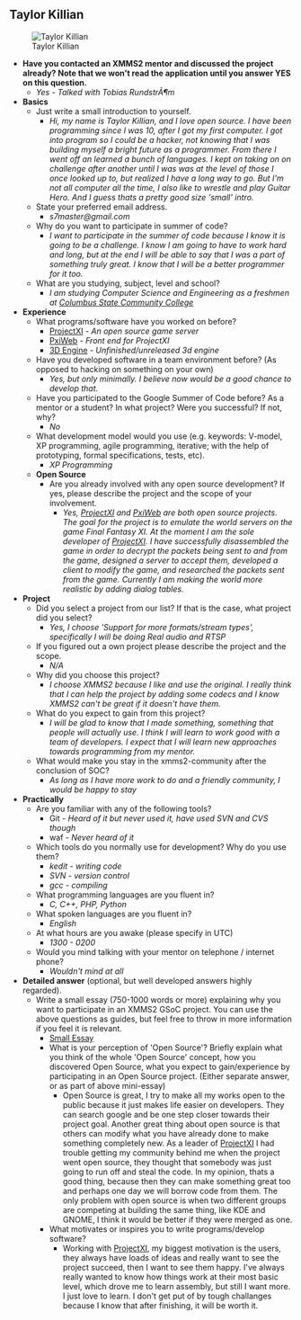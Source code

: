 == Taylor Killian ==

[[Image:tck.jpg|thumb|Taylor Killian]]

* '''Have you contacted an XMMS2 mentor and discussed the project already? Note that we won't read the application until you answer YES on this question.'''
** ''Yes - Talked with Tobias RundstrÃ¶m''
* '''Basics'''
** Just write a small introduction to yourself.
*** ''Hi, my name is Taylor Killian, and I love open source. I have been programming since I was 10, after I got my first computer. I got into program so I could be a hacker, not knowing that I was building myself a bright future as a programmer. From there I went off an learned a bunch of languages. I kept on taking on on challenge after another until I was was at the level of those I once looked up to, but realized I have a long way to go. But I'm not all computer all the time, I also like to wrestle and play Guitar Hero. And I guess thats a pretty good size 'small' intro.''
** State your preferred email address.
*** ''s7master@gmail.com''
** Why do you want to participate in summer of code?
*** ''I want to participate in the summer of code because I know it is going to be a challenge. I know I am going to have to work hard and long, but at the end I will be able to say that I was a part of something truly great. I know that I will be a better programmer for it too.''
** What are you studying, subject, level and school?
*** ''I am studying Computer Science and Engineering as a freshmen at [http://www.cscc.edu Columbus State Community College]''
* '''Experience'''
** What programs/software have you worked on before?
*** [http://projectxi.sf.net/ ProjectXI] - ''An open source game server''
*** [http://pxiweb.ffxilock.com/ PxiWeb] - ''Front end for ProjectXI''
*** [http://video.google.com/videoplay?docid=-7473028685931049643&q=sphere+parabola 3D Engine] - ''Unfinished/unreleased 3d engine''
** Have you developed software in a team environment before? (As opposed to hacking on something on your own)
*** ''Yes, but only minimally. I believe now would be a good chance to develop that.''
** Have you participated to the Google Summer of Code before? As a mentor or a student? In what project? Were you successful? If not, why?
*** ''No''
** What development model would you use (e.g. keywords: V-model, XP programming, agile programming, iterative; with the help of prototyping, formal specifications, tests, etc).
*** ''XP Programming''
** '''Open Source'''
*** Are you already involved with any open source development? If yes, please describe the project and the scope of your involvement.
**** ''Yes, [http://projectxi.sf.net/ ProjectXI] and [http://pxiweb.ffxilock.com/ PxiWeb] are both open source projects. The goal for the project is to emulate the world servers on the game Final Fantasy XI. At the moment I am the sole developer of [http://projectxi.sf.net/ ProjectXI]. I have successfully disassembled the game in order to decrypt the packets being sent to and from the game, designed a server to accept them, developed a client to modify the game, and researched the packets sent from the game. Currently I am making the world more realistic by adding dialog tables.''
* '''Project'''
** Did you select a project from our list? If that is the case, what project did you select?
*** ''Yes, I choose 'Support for more formats/stream types', specifically  I will be doing Real audio and RTSP''
** If you figured out a own project please describe the project and the scope.
*** ''N/A''
** Why did you choose this project?
*** ''I choose XMMS2 because I like and use the original. I really think that I can help the project by adding some codecs and I know XMMS2 can't be great if it doesn't have them.''
** What do you expect to gain from this project?
*** ''I will be glad to know that I made something, something that people will actually use. I think I will learn to work good with a team of developers. I expect that I will learn new approaches towards programming from my mentor.''
** What would make you stay in the xmms2-community after the conclusion of SOC?
*** ''As long as I have more work to do and a friendly community, I would be happy to stay''
* '''Practically'''
** Are you familiar with any of the following tools?
*** Git - ''Heard of it but never used it, have used SVN and CVS though''
*** waf - ''Never heard of it''
** Which tools do you normally use for development? Why do you use them?
*** ''kedit - writing code''
*** ''SVN - version control''
*** ''gcc - compiling''
** What programming languages are you fluent in?
*** ''C, C++, PHP, Python''
** What spoken languages are you fluent in?
*** ''English''
** At what hours are you awake (please specify in UTC)
*** ''1300 - 0200''
** Would you mind talking with your mentor on telephone / internet phone?
*** ''Wouldn't mind at all''
* '''Detailed answer''' (optional, but well developed answers highly regarded).
** Write a small essay (750-1000 words or more) explaining why you want to participate in an XMMS2 GSoC project. You can use the above questions as guides, but feel free to throw in more information if you feel it is relevant.
*** [http://xbaud.com/xmms2-app.pdf Small Essay]
*** What is your perception of 'Open Source'? Briefly explain what you think of the whole 'Open Source' concept, how you discovered Open Source, what you expect to gain/experience by participating in an Open Source project. (Either separate answer, or as part of above mini-essay)
**** Open Source is great, I try to make all my works open to the public because it just makes life easier on developers. They can search google and be one step closer towards their project goal. Another great thing about open source is that others can modify what you have already done to make something completely new. As a leader of [http://projectxi.sf.net/ ProjectXI] I had trouble getting my community behind me when the project went open source, they thought that somebody was just going to run off and steal the code. In my opinion, thats a good thing, because then they can make something great too and perhaps one day we will borrow code from them. The only problem with open source is when two different groups are competing at building the same thing, like KDE and GNOME, I think it would be better if they were merged as one.
*** What motivates or inspires you to write programs/develop software?
**** Working with [http://projectxi.sf.net/ ProjectXI], my biggest motivation is the users, they always have loads of ideas and really want to see the project succeed, then I want to see them happy. I've always really wanted to know how things work at their most basic level, which drove me to learn assembly, but still I want more. I just love to learn. I don't get put of by tough challanges because I know that after finishing, it will be worth it.